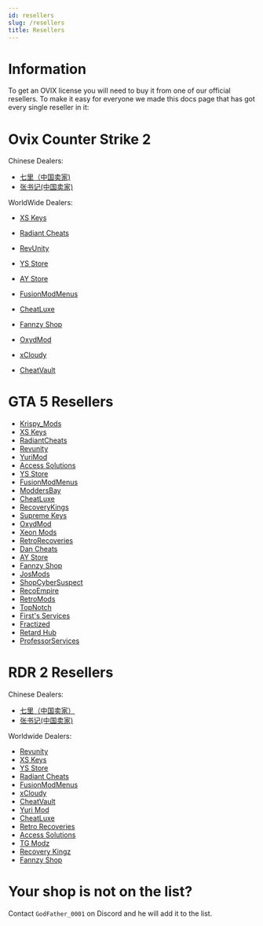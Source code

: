 ```yaml
---
id: resellers
slug: /resellers
title: Resellers
---
```


# Information

To get an OVIX license you will need to buy it from one of our official resellers.
To make it easy for everyone we made this docs page that has got every single reseller in it:

# Ovix Counter Strike 2 

Chinese Dealers:
- [七里（中国卖家)](https://gtaql.me/)
- [张书记(中国卖家)](https://gtazsj.cc/)

WorldWide Dealers:
- [XS Keys](https://xskeys.com/?product=ovix-mod-menu-cs-2)
- [Radiant Cheats](https://radiantcheats.net/counter-strike-2/152-ovix-cs2.html)
- [RevUnity](https://revunity.com/product/ovix-cs2-mod-menu/)
- [YS Store](https://ys1.mysellix.io/)
- [AY Store](https://discord.gg/tvRhYDBCWx)
- [FusionModMenus](https://fusionmodmenus.mysellix.io/)
- [CheatLuxe](https://discord.gg/cheatluxe)
- [Fannzy Shop](https://fannzyshop.sellpass.io/products/OvixCS)
- [OxydMod](https://oxydmod.com/products/ovix-cs2)
- [xCloudy](https://cloudymods.mysellix.io/)

- [CheatVault](https://cheatvault.sellpass.io/)

# GTA 5 Resellers

- [Krispy_Mods](https://krispymods.com/product/ovix-mod-menu/)
- [XS Keys](https://xskeys.com/?product=ovix-gta-v)
- [RadiantCheats](https://radiantcheats.net/index.php?id_product=59&rewrite=ovix-mod-menu&controller=product)
- [Revunity](https://revunity.com/product/ovix-mod-menu/)
- [YuriMod](https://yurimod.com/product/ovix-gta-mod-menu/)
- [Access Solutions](https://www.acces2solutions.com/product-page/ovix-mod-menu-gta-v-lifetime)
- [YS Store](https://ys1.mysellix.io/)
- [FusionModMenus](https://fusionmodmenus.mysellix.io/)
- [ModdersBay](https://moddersbay.com/)
- [CheatLuxe](https://discord.gg/cheatluxe)
- [RecoveryKings](https://recoverykings.net/product/ovix/)
- [Supreme Keys](https://supremekeys.net/product/ovix//)
- [OxydMod](https://oxydmod.com/products/ovix-gta-lifetime)
- [Xeon Mods](https://xeonmods.com/shop/gta5-mod-menus/ovix-gta-v-mod-menu/)
- [RetroRecoveries](https://retrorecoveries.com/)
- [Dan Cheats](https://dancheats.xyz/)
- [AY Store](https://discord.gg/tvRhYDBCWx)
- [Fannzy Shop](https://fannzyshop.sellpass.io/products/Ovix)
- [JosMods](https://josmods.shop/shop/ovix-mod-menu/)
- [ShopCyberSuspect](https://shopcybersuspect.sellpass.io/)
- [RecoEmpire](https://recoempire.com/)
- [RetroMods](https://retromods.sellpass.io/products)
- [TopNotch](https://shoppy.gg/@Topnotch)
- [First's Services](https://discord.gg/JwjHEeeuCP)
- [Fractized](https://fractised.com/product/ovix-gta-v/)
- [Retard Hub](https://retardhub.mysellix.io/)
- [ProfessorServices](https://discord.gg/PVQReSUkqT)


# RDR 2 Resellers
Chinese Dealers:
- [七里（中国卖家）](https://gtaql.me/)
- [张书记(中国卖家)](https://gtazsj.cc/)

Worldwide Dealers:
- [Revunity](https://revunity.com/product/ovix-rdr2-mod-menu/)
- [XS Keys](https://xskeys.com/?product=ovix-mod-menu-rdr-2-lifetime)
- [YS Store](https://ys1.mysellix.io/)
- [Radiant Cheats](https://radiantcheats.net/rdr2-mod-menus/139-ovix-rdr2.html)
- [FusionModMenus](https://fusionmodmenus.mysellix.io/)
- [xCloudy](https://cloudymods.mysellix.io/)
- [CheatVault](https://cheatvault.sellpass.io/)
- [Yuri Mod](https://yurimod.com/product/ovix-rdr2-mod-menu/)
- [CheatLuxe](https://discord.gg/cheatluxe)
- [Retro Recoveries](https://retrorecoveries.com/mod/ovix-rdr2/)
- [Access Solutions](https://www.acces2solutions.com/product-page/ovix-mod-menu-rdr2-lifetime)
- [TG Modz](https://tgmodz.com/shop/ovix-rdr-2-mod-menu/)
- [Recovery Kingz](https://recoverykings.net/product/ovix-rdr2-mod-menu/)
- [Fannzy Shop](https://fannzyshop.sellpass.io/products/Ovix-RDR-Mod-Menu)

# Your shop is not on the list?

Contact `GodFather_0001` on Discord and he will add it to the list.

